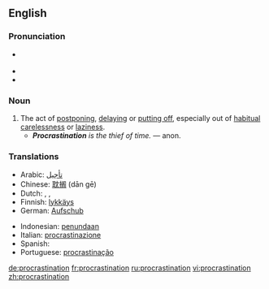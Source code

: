 {{wikipedia}}
==English==

{{rfe}}

===Pronunciation===
* {{RP}} {{IPA|/pɹəʊ̆ˌkɹæstɪˈneɪʃǝ̆n/}}
* {{audio|en-us-procrastination.ogg|Audio (US)}}
* {{rhymes|eɪʃǝn}}

===Noun===
{{en-noun|-}}

# The act of [[postpone|postponing]], [[delay|delaying]] or [[put off|putting off]], especially out of [[habitual]] [[carelessness]] or [[laziness]].
#* '''''Procrastination''' is the thief of time.'' — anon. {{rfex|a real, dated quote would be nicer}}

===Translations===
{{rfc-level|Translations at L3+ (AutoFormat would have corrected level of Translations)}}
{{trans-top|act of postponing, delaying or putting off}}
*Arabic: [[تأجيل]]
*Chinese: [[耽搁]] (dān gē)
*Dutch: {{t|nl|uitstel|n}}, {{t|nl|uitstelgedrag|n}}, {{t|nl|procrastinatie|f}}
*Finnish: [[lykkäys]]
*German: [[Aufschub]] {{m}}
{{trans-mid}}
*Indonesian: [[tunda|penundaan]]
*Italian: [[procrastinazione]]
*Spanish: {{trad|es|procastinación}}
*Portuguese: [[procrastinação]] {{italbrac|Brazil}}
{{trans-bottom}}

[[de:procrastination]]
[[fr:procrastination]]
[[ru:procrastination]]
[[vi:procrastination]]
[[zh:procrastination]]